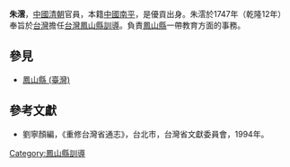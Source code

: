 '''朱澐'''，[[中國|中國]][[清朝|清朝]]官員，本籍[[中國|中國]][[南平|南平]]，是優貢出身。朱澐於1747年（乾隆12年）奉旨於[[台灣|台灣]]擔任[[台灣|台灣]][[鳳山縣_(臺灣)|鳳山縣]][[訓導|訓導]]。負責[[鳳山縣_(臺灣)|鳳山縣]]一帶教育方面的事務。

==參見==
*[[鳳山縣_(臺灣)|鳳山縣 (臺灣)]]

==參考文獻==
*劉寧顏編，《重修台灣省通志》，台北市，台灣省文獻委員會，1994年。
{{start box}}
{{s-before|[[吳升|吳升]]}}
{{s-title|[[台灣|台灣]][[鳳山縣_(臺灣)|鳳山縣]][[訓導|訓導]]|1747年上任}}
{{s-after|[[陳日來|陳日來]]}}
{{end box}}

{{清朝人物小作品}}

[[Category:鳳山縣訓導|Category:鳳山縣訓導]]